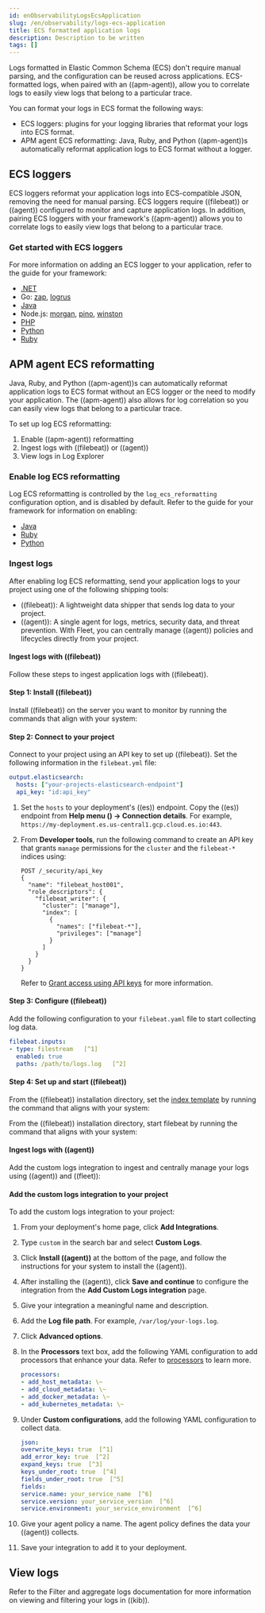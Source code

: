 ```yaml
---
id: enObservabilityLogsEcsApplication
slug: /en/observability/logs-ecs-application
title: ECS formatted application logs
description: Description to be written
tags: []
---
```



<div id="logs-ecs-application"></div>

Logs formatted in Elastic Common Schema (ECS) don't require manual parsing, and the configuration can be reused across applications. ECS-formatted logs, when paired with an ((apm-agent)), allow you to correlate logs to easily view logs that belong to a particular trace.

You can format your logs in ECS format the following ways:

* <DocLink id="enObservabilityLogsEcsApplication" section="ecs-loggers">ECS loggers</DocLink>: plugins for your logging libraries that reformat your logs into ECS format.
* <DocLink id="enObservabilityLogsEcsApplication" section="apm-agent-ecs-reformatting">APM agent ECS reformatting</DocLink>: Java, Ruby, and Python ((apm-agent))s automatically reformat application logs to ECS format without a logger.

<div id="ecs-loggers"></div>

## ECS loggers

ECS loggers reformat your application logs into ECS-compatible JSON, removing the need for manual parsing.
ECS loggers require ((filebeat)) or ((agent)) configured to monitor and capture application logs.
In addition, pairing ECS loggers with your framework's ((apm-agent)) allows you to correlate logs to easily view logs that belong to a particular trace.

<div id="get-started-ecs-logging"></div>

### Get started with ECS loggers

For more information on adding an ECS logger to your application, refer to the guide for your framework:

* [.NET](((ecs-logging-dotnet-ref))/setup.html)
* Go: [zap](((ecs-logging-go-zap-ref))/setup.html), [logrus](((ecs-logging-go-logrus-ref))/setup.html)
* [Java](((ecs-logging-java-ref))/setup.html)
* Node.js: [morgan](((ecs-logging-nodejs-ref))/morgan.html), [pino](((ecs-logging-nodejs-ref))/pino.html), [winston](((ecs-logging-nodejs-ref))/winston.html)
* [PHP](((ecs-logging-php-ref))/setup.html)
* [Python](((ecs-logging-python-ref))/installation.html)
* [Ruby](((ecs-logging-ruby-ref))/setup.html)

<div id="apm-agent-ecs-reformatting"></div>

## APM agent ECS reformatting

Java, Ruby, and Python ((apm-agent))s can automatically reformat application logs to ECS format without an ECS logger or the need to modify your application. The ((apm-agent)) also allows for log correlation so you can easily view logs that belong to a particular trace.

To set up log ECS reformatting:

1. <DocLink id="enObservabilityLogsEcsApplication" section="enable-log-ecs-reformatting">Enable ((apm-agent)) reformatting</DocLink>
1. <DocLink id="enObservabilityLogsEcsApplication" section="ingest-logs">Ingest logs with ((filebeat)) or ((agent))</DocLink>
1. <DocLink id="enObservabilityLogsEcsApplication" section="view-logs">View logs in Log Explorer</DocLink>

<div id="enable-log-ecs-reformatting"></div>

### Enable log ECS reformatting

Log ECS reformatting is controlled by the `log_ecs_reformatting` configuration option, and is disabled by default. Refer to the guide for your framework for information on enabling:

* [Java](((apm-java-ref))/config-logging.html#config-log-ecs-reformatting)
* [Ruby](((apm-ruby-ref))/configuration.html#config-log-ecs-formatting)
* [Python](((apm-py-ref))/configuration.html#config-log_ecs_reformatting)

<div id="ingest-ecs-logs"></div>

### Ingest logs

After enabling log ECS reformatting, send your application logs to your project using one of the following shipping tools:

* <DocLink id="enObservabilityLogsEcsApplication" section="ingest-logs-with-((filebeat))">((filebeat))</DocLink>: A lightweight data shipper that sends log data to your project.
* <DocLink id="enObservabilityLogsEcsApplication" section="ingest-logs-with-((agent))">((agent))</DocLink>: A single agent for logs, metrics, security data, and threat prevention. With Fleet, you can centrally manage ((agent)) policies and lifecycles directly from your project.

<div id="ingest-ecs-logs-with-filebeat"></div>

#### Ingest logs with ((filebeat))

Follow these steps to ingest application logs with ((filebeat)).

<div id="step-1-ecs-install-filebeat"></div>

#### Step 1: Install ((filebeat))

Install ((filebeat)) on the server you want to monitor by running the commands that align with your system:

<FilebeatInstallWidget />

<div id="step-2-ecs-connect-to-your-project"></div>

#### Step 2: Connect to your project

Connect to your project using an API key to set up ((filebeat)). Set the following information in the `filebeat.yml` file:

```yaml
output.elasticsearch:
  hosts: ["your-projects-elasticsearch-endpoint"]
  api_key: "id:api_key"
```

1. Set the `hosts` to your deployment's ((es)) endpoint. Copy the ((es)) endpoint from **Help menu (<DocImage flatImage alt="" url="images/help-icon.png" />) → Connection details**. For example, `https://my-deployment.es.us-central1.gcp.cloud.es.io:443`.
1. From **Developer tools**, run the following command to create an API key that grants `manage` permissions for the `cluster` and the `filebeat-*` indices using:

    ```console
    POST /_security/api_key
    {
      "name": "filebeat_host001",
      "role_descriptors": {
        "filebeat_writer": {
          "cluster": ["manage"],
          "index": [
            {
              "names": ["filebeat-*"],
              "privileges": ["manage"]
            }
          ]
        }
      }
    }
    ```

    Refer to [Grant access using API keys](((filebeat-ref))/beats-api-keys.html) for more information.

<div id="step-3-ecs-configure-filebeat"></div>

#### Step 3: Configure ((filebeat))

Add the following configuration to your `filebeat.yaml` file to start collecting log data.

```yaml
filebeat.inputs:
- type: filestream   [^1]
  enabled: true
  paths: /path/to/logs.log   [^2]
```
[^1]: Reads lines from an active log file.
[^2]: Paths that you want ((filebeat)) to crawl and fetch logs from.

<div id="step-4-ecs-set-up-and-start-filebeat"></div>

#### Step 4: Set up and start ((filebeat))

From the ((filebeat)) installation directory, set the [index template](((ref))/index-templates.html) by running the command that aligns with your system:

<FilebeatSetupWidget />

From the ((filebeat)) installation directory, start filebeat by running the command that aligns with your system:

<InstallWidgetFilebeat />

<div id="ingest-ecs-logs-with-agent"></div>

#### Ingest logs with ((agent))

Add the custom logs integration to ingest and centrally manage your logs using ((agent)) and ((fleet)):

<div id="step-1-add-the-custom-logs-integration-to-your-project-ecs"></div>

#### Add the custom logs integration to your project

To add the custom logs integration to your project:

1. From your deployment's home page, click **Add Integrations**.
1. Type `custom` in the search bar and select **Custom Logs**.
1. Click **Install ((agent))** at the bottom of the page, and follow the instructions for your system to install the ((agent)).
1. After installing the ((agent)), click **Save and continue** to configure the integration from the **Add Custom Logs integration** page.
1. Give your integration a meaningful name and description.
1. Add the **Log file path**. For example, `/var/log/your-logs.log`.
1. Click **Advanced options**.
1. In the **Processors** text box, add the following YAML configuration to add processors that enhance your data. Refer to [processors](((filebeat-ref))/filtering-and-enhancing-data.html) to learn more.

    ```yaml
    processors:
    - add_host_metadata: \~
    - add_cloud_metadata: \~
    - add_docker_metadata: \~
    - add_kubernetes_metadata: \~
    ```

1. Under **Custom configurations**, add the following YAML configuration to collect data.

    ```yaml
    json:
    overwrite_keys: true  [^1]
    add_error_key: true  [^2]
    expand_keys: true  [^3]
    keys_under_root: true  [^4]
    fields_under_root: true  [^5]
    fields:
    service.name: your_service_name  [^6]
    service.version: your_service_version  [^6]
    service.environment: your_service_environment  [^6]
    ```
    [^1]: Values from the decoded JSON object overwrite the fields that ((agent)) normally adds (type, source, offset, etc.) in case of conflicts.
    [^2]: ((agent)) adds an "error.message" and "error.type: json" key in case of JSON unmarshalling errors.
    [^3]: ((agent)) will recursively de-dot keys in the decoded JSON, and expand them into a hierarchical object structure.
    [^4]: By default, the decoded JSON is placed under a "json" key in the output document. When set to `true`, the keys are copied top level in the output document.
    [^5]: When set to `true`, custom fields are stored as top-level fields in the output document instead of being grouped under a fields sub-dictionary.
    [^6]: The `service.name` (required), `service.version` (optional), and `service.environment` (optional) of the service you're collecting logs from, used for log correlation.

1. Give your agent policy a name. The agent policy defines the data your ((agent)) collects.
1. Save your integration to add it to your deployment.

<div id="view-ecs-logs"></div>

## View logs

Refer to the <DocLink id="enObservabilityLogsFilterAndAggregate">Filter and aggregate logs</DocLink> documentation for more information on viewing and filtering your logs in ((kib)).
